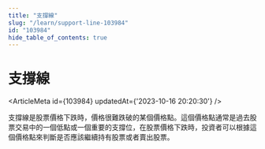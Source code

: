 ```yaml
---
title: "支撐線"
slug: "/learn/support-line-103984"
id: "103984"
hide_table_of_contents: true
---
```



# 支撐線

<ArticleMeta id={103984} updatedAt={'2023-10-16 20:20:30'} />
<div className='border-solid border-b border-t-0 my-4 border-[var(--ifm-color-gray-300)]' />

支撐線是股票價格下跌時，價格很難跌破的某個價格點。這個價格點通常是過去股票交易中的一個低點或一個重要的支撐位，在股票價格下跌時，投資者可以根據這個價格點來判斷是否應該繼續持有股票或者賣出股票。
